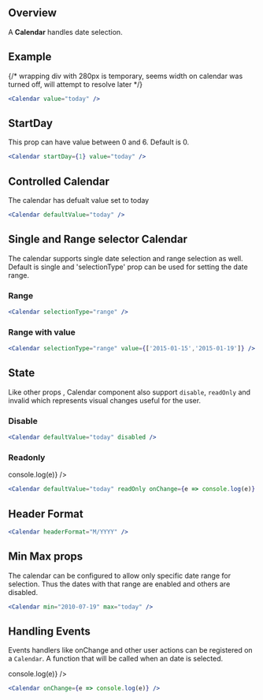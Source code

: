 
## Overview

A **Calendar** handles date selection.


## Example
<div>
{/* wrapping div with 280px is temporary, seems width on calendar was turned off, will attempt to resolve later */}
</div>

<div style={{width: '280px'}}>
  <Calendar value="today" />
</div>

```jsx
<Calendar value="today" />
```

## StartDay

This prop can have value between 0 and 6. Default is 0.

<div style={{width: '280px'}}>
  <Calendar startDay={1} value="today" />
</div>

```jsx
<Calendar startDay={1} value="today" />
```

## Controlled Calendar

The calendar has defualt value set to today

<div style={{width: '280px'}}>
  <Calendar defaultValue="today" />
</div>

```jsx
<Calendar defaultValue="today" />
```

## Single and Range selector Calendar

The calendar supports single date selection and range selection as well. Default is single and 'selectionType' prop can be used for setting the date range.

### Range

<div style={{width: '280px'}}>
  <Calendar selectionType="range" />
</div>

```jsx
<Calendar selectionType="range" />
```

### Range with value

<div style={{width: '280px'}}>
  <Calendar selectionType="range" value={['2015-01-15','2015-01-19']} />
</div>

```jsx
<Calendar selectionType="range" value={['2015-01-15','2015-01-19']} />
```

## State

Like other props , Calendar component also support `disable`, `readOnly` and invalid which represents visual changes useful for the user.

### Disable

<div style={{width: '280px'}}>
  <Calendar defaultValue="today" disabled/>
</div>

```jsx
<Calendar defaultValue="today" disabled />
```

### Readonly

<div style={{width: '280px'}}>
  <Calendar defaultValue="today" readOnly onChange={e => console.log(e)} />
</div>

```jsx
<Calendar defaultValue="today" readOnly onChange={e => console.log(e)} />
```

## Header Format

<div style={{width: '280px'}}>
  <Calendar headerFormat="M/YYYY" />
</div>

```jsx
<Calendar headerFormat="M/YYYY" />
```

## Min Max props

The calendar can be configured to allow only specific date range for selection.
Thus the dates with that range are enabled and others are disabled.

<div style={{width: '280px'}}>
  <Calendar min="2010-07-19" max="today" />
</div>

```jsx
<Calendar min="2010-07-19" max="today" />
```

## Handling Events

Events handlers like onChange and other user actions can be registered on a `Calendar`. A function that will be called when an date is selected.

<div style={{width: '280px'}}>
  <Calendar onChange={e => console.log(e)} />
</div>

```jsx
<Calendar onChange={e => console.log(e)} />
```


